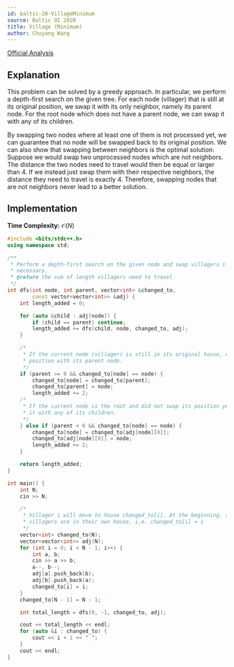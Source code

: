 ```yaml
---
id: baltic-20-VillageMinimum
source: Baltic OI 2020
title: Village (Minimum)
author: Chuyang Wang 
---
```


[Official Analysis](http://www.boi2020.lv/data/spoilers/village.pdf)


## Explanation

This problem can be solved by a greedy approach. In particular, we perform a
depth-first search on the given tree. For each node (villager) that is still at
its original position, we swap it with its only neighbor, namely its parent
node. For the root node which does not have a parent node, we can swap it with
any of its children.

By swapping two nodes where at least one of them is not processed yet, we can
guarantee that no node will be swapped back to its original position. We can
also show that swapping between neighbors is the optimal solution: Suppose we
would swap two unprocessed nodes which are not neighbors. The distance the two
nodes need to travel would then be equal or larger than 4. If we instead just
swap them with their respective neighbors, the distance they need to travel is
exactly 4. Therefore, swapping nodes that are not neighbors never lead to a
better solution.


## Implementation

**Time Complexity:** $\mathcal{O}(N)$

```cpp
#include <bits/stdc++.h>
using namespace std;

/**
 * Perform a depth-first search on the given node and swap villagers if
 * necessary.
 * @return the sum of length villagers need to travel
 */
int dfs(int node, int parent, vector<int> &changed_to,
		const vector<vector<int>> &adj) {
	int length_added = 0;

	for (auto &child : adj[node]) {
		if (child == parent) continue;
		length_added += dfs(child, node, changed_to, adj);
	}

	/*
	 * If the current node (villager) is still in its original house, exchange its
	 * position with its parent node.
	 */
	if (parent >= 0 && changed_to[node] == node) {
		changed_to[node] = changed_to[parent];
		changed_to[parent] = node;
		length_added += 2;
	/*
	 * If the current node is the root and did not swap its position yet, swap
	 * it with any of its children.
	 */
	} else if (parent < 0 && changed_to[node] == node) {
		changed_to[node] = changed_to[adj[node][0]];
		changed_to[adj[node][0]] = node;
		length_added += 2;
	}

	return length_added;
}

int main() {
	int N;
	cin >> N;

	/*
	 * Villager i will move to house changed_to[i]. At the beginning, all
	 * villagers are in their own house, i.e. changed_to[i] = i
	 */
	vector<int> changed_to(N);
	vector<vector<int>> adj(N);
	for (int i = 0; i < N - 1; i++) {
		int a, b;
		cin >> a >> b;
		a--, b--;
		adj[a].push_back(b);
		adj[b].push_back(a);
		changed_to[i] = i;
	}
	changed_to[N - 1] = N - 1;

	int total_length = dfs(0, -1, changed_to, adj);

	cout << total_length << endl;
	for (auto &i : changed_to) {
		cout << i + 1 << " ";
	}
	cout << endl;
}
```
